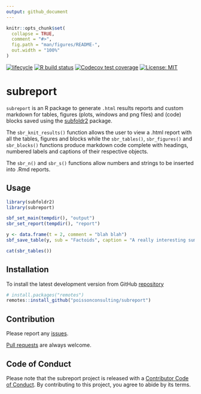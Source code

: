 ```yaml
---
output: github_document
---
```


<!-- README.md is generated from README.Rmd. Please edit that file -->

```r
knitr::opts_chunk$set(
  collapse = TRUE,
  comment = "#>",
  fig.path = "man/figures/README-",
  out.width = "100%"
)
```

<!-- badges: start -->
[![lifecycle](https://img.shields.io/badge/lifecycle-experimental-orange.svg)](https://www.tidyverse.org/lifecycle/#experimental)
[![R build status](https://github.com/poissonconsulting/subreport/workflows/R-CMD-check/badge.svg)](https://github.com/poissonconsulting/subreport/actions)
[![Codecov test coverage](https://codecov.io/gh/poissonconsulting/subreport/branch/master/graph/badge.svg)](https://codecov.io/gh/poissonconsulting/subreport?branch=master)
[![License: MIT](https://img.shields.io/badge/License-MIT-green.svg)](https://opensource.org/licenses/MIT)
<!-- badges: end -->

# subreport

`subreport` is an R package to generate `.html` results reports and custom markdown for tables, figures (plots, windows and png files) and (code) blocks saved using the [subfoldr2](https://github.com/poissonconsulting/subreport) package.

The `sbr_knit_results()` function allows the user to view a .html report with all the tables, figures and blocks while the `sbr_tables()`, `sbr_figures()` and `sbr_blocks()` functions produce markdown code complete with headings, numbered labels and captions of their respective objects.

The `sbr_n()` and `sbr_s()` functions allow numbers and strings to be inserted into .Rmd reports.

## Usage

```r
library(subfoldr2)
library(subreport)

sbf_set_main(tempdir(), "output")
sbr_set_report(tempdir(), "report")

y <- data.frame(t = 2, comment = "blah blah")
sbf_save_table(y, sub = "Factoids", caption = "A really interesting summary")

cat(sbr_tables())
```

## Installation

To install the latest development version from GitHub [repository](https://github.com/poissonconsulting/subreport)
``` r
# install.packages("remotes")
remotes::install_github("poissonconsulting/subreport")
```

## Contribution

Please report any [issues](https://github.com/poissonconsulting/subreport/issues).

[Pull requests](https://github.com/poissonconsulting/subreport/pulls) are always welcome.

## Code of Conduct

Please note that the subreport project is released with a [Contributor Code of Conduct](https://contributor-covenant.org/version/2/0/CODE_OF_CONDUCT.html). By contributing to this project, you agree to abide by its terms.
